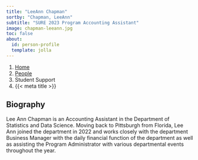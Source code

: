 ```yaml
---
title: "LeeAnn Chapman"
sortby: "Chapman, LeeAnn"
subtitle: "SURE 2023 Program Accounting Assistant"
image: chapman-leeann.jpg
toc: false
about:
  id: person-profile
  template: jolla
---
```


```{=html}
<nav aria-label="breadcrumb">
  <ol class="breadcrumb">
    <li class="breadcrumb-item"><a href="../../index.html">Home</a></li>
    <li class="breadcrumb-item"><a href="../../people.html">People</a></li>
    <li class="breadcrumb-item active">Student Support</li>
    <li class="breadcrumb-item active" aria-current="page">{{< meta title >}}</li>
  </ol>
</nav>
```

:::{#person-profile}
:::

## Biography

Lee Ann Chapman is an Accounting Assistant in the Department of Statistics and
Data Science. Moving back to Pittsburgh from Florida, Lee Ann joined the
department in 2022 and works closely with the department Business Manager with
the daily financial function of the department as well as assisting the Program
Administrator with various departmental events throughout the year.


